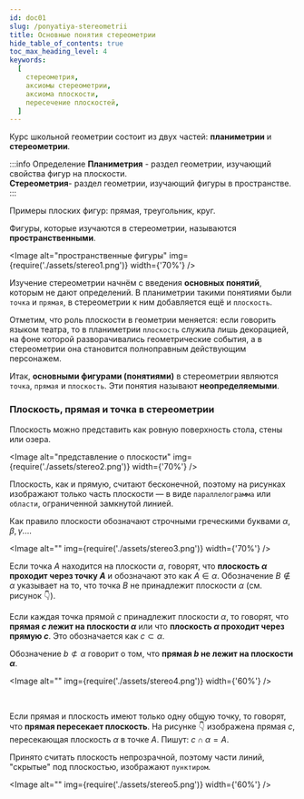```yaml
---
id: doc01
slug: /ponyatiya-stereometrii
title: Основные понятия стереометрии
hide_table_of_contents: true
toc_max_heading_level: 4
keywords:
  [
    стереометрия,
    аксиомы стереометрии,
    аксиома плоскости,
    пересечение плоскостей,
  ]
---
```



Курс школьной геометрии состоит из двух частей: **планиметрии** и **стереометрии**.

:::info Определение
**Планиметрия** - раздел геометрии, изучающий свойства фигур на плоскости. <br />
**Стереометрия**- раздел геометрии, изучающий фигуры в пространстве.
:::

Примеры плоских фигур: прямая, треугольник, круг.

Фигуры, которые изучаются в стереометрии, называются **пространственными**.

<Image
  alt="пространственные фигуры"
  img={require('./assets/stereo1.png')}
  width={'70%'}
/>

Изучение стереометрии начнём с введения **основных понятий**, которым не дают определений.
В планиметрии такими понятиями были `точка` и `прямая`, в стереометрии к ним добавляется ещё и `плоскость`.

Отметим, что роль плоскости в геометрии меняется: если говорить языком театра, то в планиметрии `плоскость` служила лишь декорацией, на фоне которой разворачивались геометрические события, а в стереометрии она становится полноправным действующим персонажем.

Итак, **основными фигурами (понятиями)** в стереометрии являются `точка`, `прямая` и `плоскость`. Эти понятия называют **неопределяемыми**.

### Плоскость, прямая и точка в стереометрии

Плоскость можно представить как ровную поверхность стола, стены или озера.

<Image
  alt="представление о плоскости"
  img={require('./assets/stereo2.png')}
  width={'70%'}
/>

Плоскость, как и прямую, считают бесконечной, поэтому на рисунках изображают только часть плоскости — в виде `параллелограмма` или `области`, ограниченной замкнутой линией.

Как правило плоскости обозначают строчными греческими буквами $\alpha, \beta, \gamma...$.

<Image alt="" img={require('./assets/stereo3.png')} width={'70%'} />

Если точка $A$ находится на плоскости $\alpha$, говорят, что **плоскость $\alpha$ проходит через точку $A$** и обозначают это как $A\in \alpha$. Обозначение $B \notin \alpha$ указывает на то, что точка $B$ не принадлежит плоскости $\alpha$ (cм. рисунок 👇).

Если каждая точка прямой $c$ принадлежит плоскости $\alpha$, то говорят, что **прямая $c$ лежит на плоскости $\alpha$** или что **плоскость $\alpha$ проходит через прямую $c$**. Это обозначается как $c\subset \alpha$.

Обозначение $b\not\subset \alpha$ говорит о том, что **прямая $b$ не лежит на плоскости $\alpha$**.

<Image alt="" img={require('./assets/stereo4.png')} width={'60%'} />

<br />

Если прямая и плоскость имеют только одну общую точку, то говорят, что **прямая пересекает плоскость**. На рисунке 👇 изображена прямая $c$, пересекающая плоскость $\alpha$ в точке $A$.
Пишут: $c \cap \alpha =A$.

Принято считать плоскость непрозрачной, поэтому части линий, "скрытые" под плоскостью, изображают `пунктиром`.

<Image alt="" img={require('./assets/stereo5.png')} width={'60%'} />
